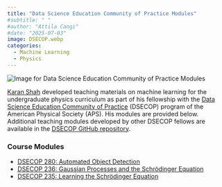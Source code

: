 ```yaml
---
title: "Data Science Education Community of Practice Modules"
#subtitle: " "
#author: "Attila Cangi"
#date: "2025-07-03"
image: DSECOP.webp
categories:
  - Machine Learning
  - Physics
---
```


![](DSECOP.webp){.course-thumbnail alt="Image for Data Science Education Community of Practice Modules"}

[Karan Shah](/people/current/karan_shah.qmd) developed teaching materials on machine learning for the undergraduate physics curriculum as part of his fellowship with the [Data Science Education Community of Practice](https://dsecop.org/){target="_blank"} (DSECOP) program of the American Physical Society (APS). His modules are provided below. Additional teaching modules developed by other DSECOP fellows are available in the [DSECOP GitHub repository](https://github.com/GDS-Education-Community-of-Practice/DSECOP){target="_blank"}.


### Course Modules

*   [DSECOP 280: Automated Object Detection](https://github.com/GDS-Education-Community-of-Practice/DSECOP/tree/main/Automated_Object_Detection){target="_blank"}
*   [DSECOP 236: Gaussian Processes and the Schrödinger Equation](https://github.com/GDS-Education-Community-of-Practice/DSECOP/tree/main/Gaussian_Processes_and_Schrodinger_Equation){target="_blank"}
*   [DSECOP 235: Learning the Schrödinger Equation](https://github.com/GDS-Education-Community-of-Practice/DSECOP/tree/main/Learning_the_Schrodinger_Equation){target="_blank"}
